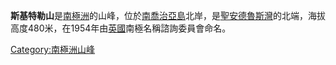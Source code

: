 {{Coord|54|24|S|36|11|W||display=title}}

'''斯基特勒山'''是[[南極洲|南極洲]]的山峰，位於[[南喬治亞島|南喬治亞島]]北岸，是[[聖安德魯斯灣|聖安德魯斯灣]]的北端，海拔高度480米，在1954年由[[英國|英國]]南極名稱諮詢委員會命名。

{{Antarctica-geo-stub}}
[[Category:南極洲山峰|Category:南極洲山峰]]
